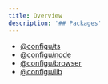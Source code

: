 ```yaml
---
title: Overview
description: '## Packages'
---
```


- [@configu/ts](/interfaces/sdk/ts/overview)
- [@configu/node](/interfaces/sdk/node/overview)
- [@configu/browser](/interfaces/sdk/browser/overview)
- [@configu/lib](/interfaces/sdk/lib/overview)
